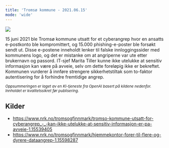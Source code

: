```yaml
---
title: 'Tromsø kommune - 2021.06.15'
mode: 'wide'
---
```


<Frame>
<img src="/images/tromso-kommune.png" noZoom/>
</Frame>

15 juni 2021 ble Tromsø kommune utsatt for et cyberangrep hvor en ansatts e-postkonto ble kompromittert, og 15.000 phishing-e-poster ble forsøkt sendt ut. Disse e-postene inneholdt lenker til falske innloggingssider med kommunens logo, og det er mistanke om at angriperne var ute etter brukernavn og passord. IT-sjef Marita Tiller kunne ikke utelukke at sensitiv informasjon kan være på avveie, selv om dette foreløpig ikke er bekreftet. Kommunen vurderer å innføre strengere sikkerhetstiltak som to-faktor autentisering for å forhindre fremtidige angrep.

<sup><i>Oppsummeringen er laget av en KI-tjeneste fra OpenAI basert på kildene nedenfor. Innholdet er kvalitetssikret før publisering.</i></sup>

## Kilder
- https://www.nrk.no/tromsogfinnmark/tromso-kommune-utsatt-for-cyberangrep_-_-kan-ikke-utelukke-at-sensitiv-informasjon-er-pa-avveie-1.15539405
- https://www.nrk.no/tromsogfinnmark/hjemmekontor-forer-til-flere-og-dyrere-dataangrep-1.15598287
